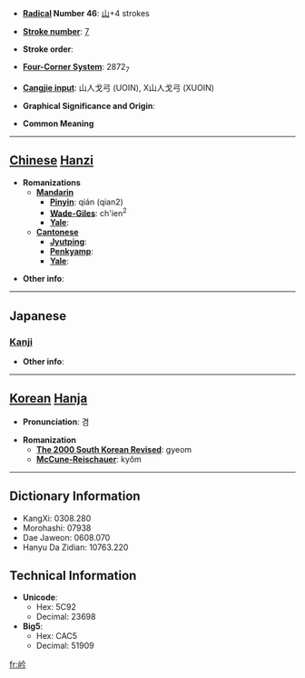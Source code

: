 * '''[[Wiktionary:Chinese radical index| Radical]] Number 46''': [[Wiktionary:Chinese radical index 山|山]]+4 strokes

* '''[[Wiktionary:Chinese total strokes index|Stroke number]]''': [[Wiktionary:Chinese total strokes index 7|7]]

* '''Stroke order''': 

* '''[[Wiktionary:Chinese four corner index|Four-Corner System]]''': 2872<sub>7</sub>

* '''[[Wiktionary:Chinese Cangjie index|Cangjie input]]''': 山人戈弓 (UOIN), X山人戈弓 (XUOIN)

* '''Graphical Significance and Origin''': 

* '''Common Meaning'''

----

== [[Chinese]] [[Hanzi]] ==

* '''Romanizations'''
** '''[[Mandarin]]'''
*** '''[[Pinyin]]''': qián (qian2)
*** '''[[Wade-Giles]]''': ch'ien<sup>2</sup>
*** '''[[Yale]]''': 
** '''[[Cantonese]]'''
*** '''[[Jyutping]]''':
*** '''[[Penkyamp]]''': 
*** '''[[Yale]]''': 

* '''Other info''': 

----

==Japanese==
===[[Kanji]]===
{{kanji|on readings=[[けん]] (ken), [[げん]] (gen)
|kun readings=
}}

* '''Other info''':  

----

== [[Korean]] [[Hanja]] ==

* '''Pronunciation''': 겸

* '''Romanization'''
** '''[[The 2000 South Korean Revised Romanization|The 2000 South Korean Revised]]''': gyeom
** '''[[McCune-Reischauer]]''': kyŏm

----

== Dictionary Information ==

* KangXi: 0308.280
* Morohashi: 07938
* Dae Jaweon: 0608.070
* Hanyu Da Zidian: 10763.220

== Technical Information ==

* '''Unicode''':
** Hex: 5C92
** Decimal: 23698
* '''Big5''':
** Hex: CAC5
** Decimal: 51909

[[fr:岒]]